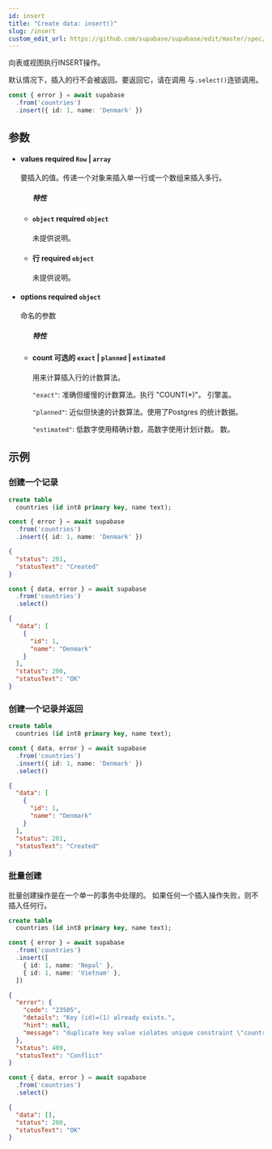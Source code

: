 ```yaml
---
id: insert
title: "Create data: insert()"
slug: /insert
custom_edit_url: https://github.com/supabase/supabase/edit/master/spec/supabase_js_v2.yml
---
```


向表或视图执行INSERT操作。

默认情况下，插入的行不会被返回。要返回它，请在调用
与`.select()`连锁调用。

```ts
const { error } = await supabase
  .from('countries')
  .insert({ id: 1, name: 'Denmark' })
```


## 参数


<ul className="method-list-group">
  
<li className="method-list-item">
  <h4 className="method-list-item-label">
    <span className="method-list-item-label-name">
      values
    </span>
    <span className="method-list-item-label-badge required">
      required
    </span>
    <span className="method-list-item-validation">
      <code>Row</code> | <code>array</code>
    </span>
  </h4>
  <div class="method-list-item-description">

要插入的值。传递一个对象来插入单一行或一个数组来插入多行。

  </div>
  
<ul className="method-list-group">
  <h5 class="method-list-title method-list-title-isChild expanded">特性</h5>

<li className="method-list-item">
  <h4 className="method-list-item-label">
    <span className="method-list-item-label-name">
      <code>object</code>
    </span>
    <span className="method-list-item-label-badge required">
      required
    </span>
    <span className="method-list-item-validation">
      <code>object</code>
    </span>
  </h4>
  <div class="method-list-item-description">

未提供说明。

  </div>
  
</li>


<li className="method-list-item">
  <h4 className="method-list-item-label">
    <span className="method-list-item-label-name">
      行
    </span>
    <span className="method-list-item-label-badge required">
      required
    </span>
    <span className="method-list-item-validation">
      <code>object</code>
    </span>
  </h4>
  <div class="method-list-item-description">

未提供说明。 

  </div>
  
</li>

</ul>

</li>


<li className="method-list-item">
  <h4 className="method-list-item-label">
    <span className="method-list-item-label-name">
      options
    </span>
    <span className="method-list-item-label-badge required">
      required
    </span>
    <span className="method-list-item-validation">
      <code>object</code>
    </span>
  </h4>
  <div class="method-list-item-description">

命名的参数

  </div>
  
<ul className="method-list-group">
  <h5 class="method-list-title method-list-title-isChild expanded">特性</h5>

<li className="method-list-item">
  <h4 className="method-list-item-label">
    <span className="method-list-item-label-name">
      count
    </span>
    <span className="method-list-item-label-badge false">
      可选的
    </span>
    <span className="method-list-item-validation">
      <code>exact</code> | <code>planned</code> | <code>estimated</code>
    </span>
  </h4>
  <div class="method-list-item-description">

用来计算插入行的计数算法。

`"exact"`: 准确但缓慢的计数算法。执行 "COUNT(*)"。
引擎盖。

`"planned"`: 近似但快速的计数算法。使用了Postgres
的统计数据。

`"estimated"`: 低数字使用精确计数，高数字使用计划计数。
数。

  </div>
  
</li>

</ul>

</li>

</ul>














## 示例

### 创建一个记录

<Tabs scrollable size="small" type="underlined" defaultActiveId="schema">
<TabPanel id="schema" label="Schema">

  ```sql
  create table
    countries (id int8 primary key, name text);
  ```

</TabPanel>
<TabPanel id="js" label="JavaScript">

  ```ts
  const { error } = await supabase
    .from('countries')
    .insert({ id: 1, name: 'Denmark' })
  ```

</TabPanel>
<TabPanel id="result" label="Result">

  ```json
  {
    "status": 201,
    "statusText": "Created"
  }
  ```
</TabPanel>
</Tabs>

<Tabs scrollable size="small" type="underlined" defaultActiveId="js">
<TabPanel id="js" label="JavaScript">

  ```ts
  const { data, error } = await supabase
    .from('countries')
    .select()
  ```

</TabPanel>
<TabPanel id="result" label="Result">

  ```json
  {
    "data": [
      {
        "id": 1,
        "name": "Denmark"
      }
    ],
    "status": 200,
    "statusText": "OK"
  }
  ```

</TabPanel>
</Tabs>

### 创建一个记录并返回

<Tabs scrollable size="small" type="underlined" defaultActiveId="schema">
<TabPanel id="schema" label="Schema">

  ```sql
  create table
    countries (id int8 primary key, name text);
  ```

</TabPanel>
<TabPanel id="js" label="JavaScript">

  ```ts
  const { data, error } = await supabase
    .from('countries')
    .insert({ id: 1, name: 'Denmark' })
    .select()
  ```

</TabPanel>
<TabPanel id="result" label="Result">

  ```json
  {
    "data": [
      {
        "id": 1,
        "name": "Denmark"
      }
    ],
    "status": 201,
    "statusText": "Created"
  }
  ```

</TabPanel>
</Tabs>

### 批量创建

批量创建操作是在一个单一的事务中处理的。
如果任何一个插入操作失败，则不插入任何行。

<Tabs scrollable size="small" type="underlined" defaultActiveId="schema">
<TabPanel id="schema" label="Schema">

  ```sql
  create table
    countries (id int8 primary key, name text);
  ```

</TabPanel>
<TabPanel id="js" label="JavaScript">

  ```ts
  const { error } = await supabase
    .from('countries')
    .insert([
      { id: 1, name: 'Nepal' },
      { id: 1, name: 'Vietnam' },
    ])
  ```

</TabPanel>
<TabPanel id="result" label="Result">

  ```json
  {
    "error": {
      "code": "23505",
      "details": "Key (id)=(1) already exists.",
      "hint": null,
      "message": "duplicate key value violates unique constraint \"countries_pkey\""
    },
    "status": 409,
    "statusText": "Conflict"
  }
  ```

</TabPanel>
</Tabs>

<Tabs scrollable size="small" type="underlined" defaultActiveId="js">
<TabPanel id="js" label="JavaScript">

  ```ts
  const { data, error } = await supabase
    .from('countries')
    .select()
  ```

</TabPanel>
<TabPanel id="result" label="Result">

  ```json
  {
    "data": [],
    "status": 200,
    "statusText": "OK"
  }
  ```

</TabPanel>
</Tabs>